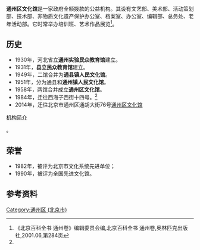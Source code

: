 {{Coord|39.9119147|116.6811203|type:landmark_region:CN-11_source:GoogleMaps|display=title}}
{{infobox Organization
|name             = 通州区文化馆
|image            = <!-- 组织标记图片 -->
|image_border     = <!-- 另一个图片，用于分隔上一个参数中图片和下面各项参数 -->
|size             = <!-- 图片宽度，默认值：200px -->
|border             = <!-- 图片边框，yes为有，默认为无 -->
|caption          = <!-- 图片标题 -->
|type             = 文化馆
|location         = {{PRC}}[[北京市|北京市]][[通州区_(北京市)|通州区]]
|region_served    = [[北京市|北京市]][[通州区_(北京市)|通州区]]
|leader_title     = 馆长
|leader_name      =戴立军
|main_organ       = <!-- 主要运行机构（如：董事会，办公室等） -->
|parent_organization = <!-- 上级组织 -->
|affiliations     = <!-- 附属或分支组织 -->
|num_staff        = <!-- 雇员人数 -->
|num_volunteers   = <!-- 志愿者人数 -->
|budget           = <!-- 预算 -->
|website          = <!-- 网站 -->
|remarks          = <!-- 注释 -->
}}
'''通州区文化馆'''是一家政府全额拨款的公益机构。其设有文艺部、美术部、活动策划部、技术部、非物质文化遗产保护办公室、档案室、办公室、编辑部、总务处、老年活动部。它时常举办培训班、艺术作品展览<ref name="Encyclopedia">《北京百科全书 通州卷》编辑委员会编,北京百科全书  通州卷,奥林匹克出版社,2001.06,第284页</ref>。

==历史==

*1930年，河北省立'''通州实验民众教育馆'''建立。
*1931年，'''县立民众教育馆'''建立。
*1949年，二馆合并为'''通县镇人民文化馆'''。
*1951年，分为通县和'''通州镇人民文化馆'''。
*1958年，两馆合并成立'''通州区文化馆'''。
*1984年，迁往西海子西街十四号。<ref name="Encyclopedia" />
*2014年，迁往北京市通州区通胡大街76号<ref>[http://www.bjtzh.gov.cn/n90/n168/n1617702/n1617750/c1666176/content.html 通州区文化馆]{{Dead link|date=2019年6月 |bot=InternetArchiveBot |fix-attempted=yes }}
[http://www.bjtzwhg.com:8181/culture/web/article/content.jsp?id=22&column_id=65 机构简介]{{Dead link|date=2020年3月 |bot=InternetArchiveBot |fix-attempted=yes }}</ref>。

==荣誉==

*1982年，被评为北京市文化系统先进单位；
*1990年，被评为全国先进文化馆。
==参考资料==
<references />

[[Category:通州区_(北京市)|Category:通州区 (北京市)]]